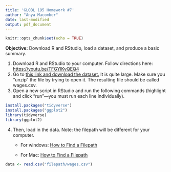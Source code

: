 ```yaml
---
title: 'GLOBL 195 Homework #7'
author: "Anya Macomber"
date: last-modified
output: pdf_document
---
```


```r
knitr::opts_chunk$set(echo = TRUE)
```

**Objective:** Download R and RStudio, load a dataset, and produce a basic summary.

1.  Download R and RStudio to your computer. Follow directions here: <https://youtu.be/TFGYlKvQEQ4>
2.  Go to [this link and download the dataset.](https://github.com/acmacomber/globl195-wages/blob/851891c2f8af938076332526c98c1fd18e0bc81a/wages.csv.zip) It is quite large. Make sure you "unzip" the file by trying to open it. The resulting file should be called wages.csv.
3.  Open a new script in RStudio and run the following commands (highlight and click "run"---you must run each line individually).

```r
install.packages("tidyverse")
install.packages("ggplot2")
library(tidyverse)
library(ggplot2)

```

4.  Then, load in the data. Note: the filepath will be different for your computer.
    -   For windows: [How to Find a Filepath](https://www.wikihow.com/Find-a-File%27s-Path-on-Windows)

    -   For Mac: [How to Find a Filepath](https://macpaw.com/how-to/get-file-path-mac)

```r
data <- read.csv("filepath/wages.csv")
```
